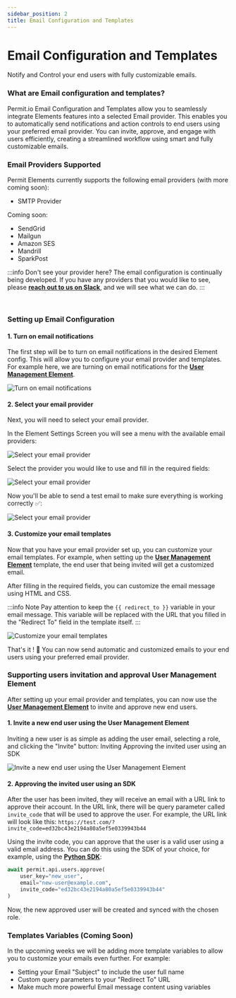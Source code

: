 ```yaml
---
sidebar_position: 2
title: Email Configuration and Templates
---
```



# Email Configuration and Templates

<span className="subtitle-custom">
	Notify and Control your end users with fully customizable emails.
</span>
<br />

### What are Email configuration and templates?

Permit.io Email Configuration and Templates allow you to seamlessly integrate Elements features into a selected Email provider.
This enables you to automatically send notifications and action controls to end users using your preferred email provider.
You can invite, approve, and engage with users efficiently, creating a streamlined workflow using smart and fully customizable emails.

### Email Providers Supported

Permit Elements currently supports the following email providers (with more coming soon):
<div className="list">
    <ul>
        <li>
			<span>SMTP Provider</span>
        </li>
    </ul>
</div>

Coming soon:
<div className="list">
    <ul>
        <li>
			<span>SendGrid</span>
        </li>
        <li>
            <span>Mailgun</span>
        </li>
        <li>
			<span>Amazon SES</span>
        </li>
        <li>
			<span>Mandrill</span>
        </li>
        <li>
			<span>SparkPost</span>
        </li>
    </ul>
</div>

:::info Don't see your provider here?
The email configuration is continually being developed. If you have any providers that you would like to see, please **[reach
out to us on Slack](https://io.permit.io/docs-to-slack)**, and we will see what we can do.
:::

<br />

### Setting up Email Configuration

#### 1. Turn on email notifications
The first step will be to turn on email notifications in the desired Element config.
This will allow you to configure your email provider and templates.
For example here, we are turning on email notifications for the **[User Management Element](/features/permit-elements/element/user-management)**.

![Turn on email notifications](/img/elements/emails/email-notification-toggle.png)

#### 2. Select your email provider
Next, you will need to select your email provider.

In the Element Settings Screen you will see a menu with the available email providers:

![Select your email provider](/img/elements/emails/elements-settings.png)

Select the provider you would like to use and fill in the required fields:

![Select your email provider](/img/elements/emails/email-providers.png)

Now you'll be able to send a test email to make sure everything is working correctly ✅:

![Select your email provider](/img/elements/emails/test-email.png)


#### 3. Customize your email templates
Now that you have your email provider set up, you can customize your email templates.
For example, when setting up the **[User Management Element](/features/permit-elements/element/user-management)** template, the end user that being invited will get a customized email.

After filling in the required fields, you can customize the email message using HTML and CSS.

:::info Note
Pay attention to keep the ``{{ redirect_to }}`` variable in your email message.
This variable will be replaced with the URL that you filled in the "Redirect To" field in the template itself.
:::

![Customize your email templates](/img/elements/emails/email-template-content.png)

That's it ! 👏 You can now send automatic and customized emails to your end users using your preferred email provider.



### Supporting users invitation and approval User Management Element
After setting up your email provider and templates, you can now use the **[User Management Element](/features/permit-elements/element/user-management)** to invite and approve new end users.
#### 1. Invite a new end user using the User Management Element
Inviting a new user is as simple as adding the user email, selecting a role, and clicking the "Invite" button:
Inviting Approving the invited user using an SDK

![Invite a new end user using the User Management Element](/img/elements/emails/invite-user.png)

#### 2. Approving the invited user using an SDK
After the user has been invited, they will receive an email with a URL link to approve their account.
In the URL link, there will be query parameter called `invite_code` that will be used to approve the user.
For example, the URL link will look like this:
`https://test.com/?invite_code=ed32bc43e2194a80a5ef5e0339943b44`

Using the invite code, you can approve that the user is a valid user using a valid email address.
You can do this using the SDK of your choice, for example, using the **[Python SDK](/sdk/python/quickstart-python)**:
```python
await permit.api.users.approve(
    user_key="new_user",
    email="new-user@example.com",
    invite_code="ed32bc43e2194a80a5ef5e0339943b44"
)
```

Now, the new approved user will be created and synced with the chosen role.


### Templates Variables (Coming Soon)
In the upcoming weeks we will be adding more template variables to allow you to customize your emails even further.
For example:
<div className="list">
    <ul>
        <li>
            <span>Setting your Email "Subject" to include the user full name </span>
        </li>
        <li>
            <span>Custom query parameters to your "Redirect To" URL</span>
        </li>
        <li>
            <span>Make much more powerful Email message content using variables</span>
        </li>
    </ul>
</div>



<br />
<EmailUpdatesBox />

<HelpSupportTile />

<!-- ### Easy to use

The UI elements can be easily embedded into any web application or website, making it simple for users to incorporate secure authentication and authorization capabilities into their own projects.

### Customizable

The UI elements can be customized to match the look and feel of the user's website or application.

### Secure

The UI elements use industry-standard protocols and techniques to ensure the security of user authentication and authorization processes.

![User Management Embeddable UI](/img/elements/generic/guide.png) -->

